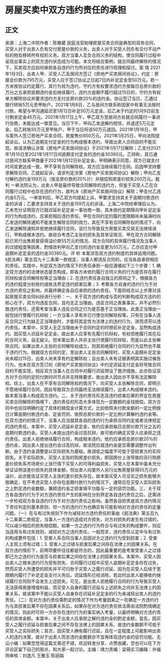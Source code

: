# 房屋买卖中双方违约责任的承担
## 正文
来源：上海二中院作者：陈雅葳 民庭法官助理房屋买卖合同是典型的双务合同，买受人对于出卖人负有交付房屋价款的义务，出卖人对于买受人则负有交付不动产标的物及移转所有权的义务。双方当事人互负合同义务的结构，使合同履行过程中呈现出事实上的双方违约状态成为可能。本文将结合案例，就合同最终解除的情况下，买卖双方应如何承担各自违约行为所对应的责任进行梳理和探讨。案 情  2021年1月3日，出卖人甲、买受人乙及居间方签订《房地产买卖居间协议》，约定：房屋总价款为795万元，买受人应于签订协议之日起7日内补足定金至50万元。若一方未按协议约定履行，其行为视为违约，守约方有权要求违约方按每日总房价款的万分之五承担逾期违约金后继续履行，违约方逾期不履行超过15日的，守约方有权单方解除协议并要求违约方支付总房价款20%的违约金。协议签订当日，乙通过银行转账5万元至甲账户。2021年1月8日，乙与居间方联系称因家中有事无法按时付款，希望与甲沟通延迟至1月12日补足50万元定金。后乙未于约定的1月9日前支付剩余定金45万元。2021年1月17日上午，甲乙双方至居间方处就合同履行一事进行协商，未能达成一致意见。当日下午，甲向乙发送解约短信，并退还5万元定金。后乙转账50万元至甲账户，甲于当日将该50万元退回。2021年1月18日，甲与案外人签订房地产买卖合同，房屋售价850万元。2021年1月25日，甲向法院提起诉讼，认为乙逾期支付定金的行为构成根本违约，导致出卖人合同目的不能实现，故请求确认涉案《房地产买卖居间协议》于2021年1月17日解除；乙支付2021年1月10日至2021年1月17日间逾期支付定金的违约金30360元。乙辩称，其已通过居间方联系甲商量于2021年1月12日补足定金，甲明确表示同意，双方已就支付时间变更达成一致。甲不享有合同解除权，双方应当继续履行合同。后因甲坚持要求解除合同，乙提起反诉，请求判定涉案《房地产买卖居间协议》解除；甲向乙支付解约违约金159万元（按总房价款的20%计）并赔偿购房差价损失200万元。裁 判 一审法院认为，出卖人甲是最终导致合同解除的违约方，但鉴于买受人乙在合同履行过程中也存在违约行为，故判决《房地产买卖居间协议》解除；甲支付乙违约金5万元。一审宣判后，甲乙双方均提起上诉。甲要求支持其关于逾期付款违约金的诉请；乙要求支持其关于违约金159万元的诉请。上海二中院经审理后认为，乙未充分证明双方已就迟延补足定金一事协商一致，其未依约定期限向甲补足定金的行为构成违约，应承担相应违约责任。甲在合同约定的履约宽限期尚未届满时向乙发送的解除通知不能发生解除合同的效力，其在不享有合同解除权的情况下，向乙发送解除通知并拒绝继续履行合同，该行为导致双方房屋买卖交易无法继续进行，甲构成根本违约。故综合考虑乙主张的损失及其举证情况、甲在双方合同解除前已另行出售房屋获得溢价款55万元的情况、双方合同的具体履行情况及当事人的过错程度等因素，酌情改判甲向乙支付的违约金变更为55万元，乙亦应支付甲逾期补足定金的违约金30360元。评 析  本案涉及双方违约制度的具体适用问题。《民法典》第五百九十二条第一款规定，当事人都违反合同的，应当各自承担相应的责任。实践中，判定双方违约情况下的责任承担一般应遵循如下三个步骤：1. 确定双方违约的法律状态是否构成，即各方未依约履行合同义务的行为是否存在履行抗辩权或合同解除权等正当理由；2. 在违约责任各自独立的原则之下，根据各方的违约程度分别依约或依法界定违约损害后果；3. 考察各方自身的违约行为于对方违约责任之影响，并最终确定各自应承担的违约责任。下面将结合以上步骤对该起房屋买卖合同纠纷进行分析：一、关于双方违约构成与否的判断构成双方违约的核心在于，双方均违反合同，且均无正当理由。违反合同之表象事实，并不必然引致违约责任，还需考查当事人违反合同之行为是否基于正当理由。此类正当理由一般包括行使履行抗辩权；一方当事人享有并已行使合同解除权等。只有在当事人违反合同之行为缺乏正当理由时，才能将其定性为法律上的违约行为，进而须苛以违约责任。本案中，买受人无正当理由未于合同约定的时限前补足定金，显然构成违约。因买受人迟延补足定金，故出卖人应享有先履行抗辩权，有权拒绝履行其在后的合同义务，自无疑义。但本案出卖人并非主张行使履行抗辩权，而是以此主张解除合同。如果出卖人主张的合同解除权成立，则其拒绝履行合同的行为显然也不属于违约行为。根据双方合同约定，至出卖人主张合同解除时，买受人逾期补足定金尚未超过15日，出卖人尚未享有约定解除权；且出卖人未有证据表明其实施过催告行为，也未在双方签订的《房地产买卖居间协议》中约定迟延支付定金将导致合同目的不能实现，相反双方当事人在合同中对履行迟延预设了救济措施，此亦佐证双方对于合同约定的付款时间节点并无特殊要求，故出卖人因此亦不享有法定解除权。综上，出卖人在不享有合同解除权的情况下，向买受人主张解除合同，即明示不愿继续履行合同，因此导致双方合同最终无法继续履行，出卖人构成根本违约。故本案当事人构成双方违约。二、关于违约责任形态及违约损害后果的界定在房屋买卖合同解除的情境下，违约责任的形态大多体现为一定数额的金钱赔偿。双方合同中也往往明确约定了具体的赔偿金计算方式，比如依照未付款金额的一定比例按日计算逾期付款违约金、定金罚则、依照总房价款的一定比例计算解约违约金等。在双方违约的情况下，当事人应当就其各自的违约行为承担合同约定或者法律规定的违约责任。本案中，买受人迟延补足定金，依约应承担每日总房价款万分之五的逾期付款违约金。买受人未提出违约金过高抗辩，故可依约确定买受人应承担之违约责任。出卖人拒绝继续履行合同，构成根本违约，依约应承担总房价款20%的违约金，因出卖人提出违约金过高抗辩，故法院应就违约金是否需要调整作出判断。由于违约金调整是以实际损失为基础，故调低之幅度不可低于受损害方的实际损失。关于实际损失，买受人主张的购房差价损失，即因房价上涨导致的另行购房差价损失系市场房价上涨行情下买受人的可得利益损失，买受人在本案中虽未充分举证证明该差价损失的具体金额，但出卖人向案外人另行出售房屋获得55万元的溢价，此亦能佐证买受人主张的差价损失存在。故本案买受人可证实之损失能够大致确定，在不考虑买受人亦存在逾期付款行为的情况下，通常应在买受人实际损失之上酌定违约金数额，兼顾违约金之损害填平功能与一定的惩罚功能。三、关于双方各自违约行为于对方违约责任产生的影响在分别界定各自违约责任之后，还需进一步检视双方各自违约行为于对方违约责任之影响。虽然各自担责是双方违约情况下责任判定的基本原则，但一方的违约行为也确实有可能影响对方违约责任的定量问题。（一）在与有过失规则下作为减轻对方违约责任的事由《民法典》第五百九十二条第二款规定，当事人一方违约造成对方损失，对方对损失的发生有过错的，可以减少相应的损失赔偿额。如果一方之违约行为符合与有过失的构成要件，则应当适用与有过失规则，减轻对方之违约责任。一般而言，违约责任认定中与有过失的构成要件包括：1. 受害人系合同当事人且因对方之违约行为受到损害；2. 受害人主观上须有过错；3. 受害人之过错与损害后果之间存在法律上的因果关系。在双方违约情形下，前两项要件往往都是符合的，因此最重要的是考查受害人之过错即己方之违约行为是否与损害后果之间存在法律上的因果关系。本案中，买受人因出卖人之根本违约行为受有损失、合同履行过程中买受人逾期补足定金存在过失，然而买受人所遭受的损失并不可归咎于买受人之履行迟延，因为在买受人后续于宽限期内履行了补足定金支付义务后，迟延情形已经消除，若此时出卖人能够依约继续履行合同则不会发生上述损失。可见，是出卖人拒绝履行合同的行为导致买受人无法获得房屋增值利益，而买受人自身的履行迟延与上述损失之间并无法律上的因果关系，故该案中不能以买受人自身存在迟延补足定金的行为来减轻出卖人的违约责任。（二）在对方违约责任需酌定的情况下作为考量因素之一在确定一方违约行为与其损害后果不存在因果关系后，如果存在对方违约责任依法需由法院酌情确定的情况，则此时可将一方亦存在违约行为的事实纳入考量，以最终明确对方违约责任的具体金额。本案中，关于出卖人应承担之解约违约金的酌定金额，首先，因买受人之履行迟延与损害后果之间不存在法律上的因果关系，故违约金数额不可低于买受人之实际损失；其次，因买受人确有履行迟延，且在一定程度上可能影响出卖人的违约决策，故对于出卖人而言违约金数额亦不宜再体现违约金的惩罚功能。无讼小编：如果您觉得这篇文章还不错，欢迎转发分享、点赞收藏，您也可以在下方评论区留下自己的观点，和大家一起讨论。主编：靖力责编：梁萌实习编辑：许福玲审核：刘逸凡 王雅玉 陈丽娟